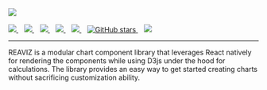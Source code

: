 
<Meta title="Docs/Intro" />

<div style={{ margin: '0 auto', maxWidth: '600px', color: 'white', textAlign: 'center' }}>
  <img
    style={{ width: '75%', margin: '0 auto 2em auto' }}
    src="https://github.com/reaviz/reaviz/raw/master/docs/assets/logo-white.png"
  />
  <br />
  <br />
  <a href="https://github.com/reaviz/reaviz/workflows/build/">
    <img src="https://github.com/reaviz/reaviz/workflows/build/badge.svg?branch=master" />
  </a>
  &nbsp;&nbsp;
  <a href="https://npm.im/reaviz">
    <img src="https://img.shields.io/npm/v/reaviz.svg" />
  </a>&nbsp;&nbsp;
  <a href="https://npm.im/reaviz">
    <img src="https://badgen.net/npm/dw/reaviz" />
  </a>&nbsp;&nbsp;
  <a href="https://github.com/reaviz/reaviz/blob/master/LICENSE">
    <img src="https://badgen.now.sh/badge/license/apache2" />
  </a>&nbsp;&nbsp;
  <a href="https://bundlephobia.com/result?p=reaviz">
    <img src="https://badgen.net/bundlephobia/minzip/reaviz" />
  </a>&nbsp;&nbsp;
  <a href="https://github.com/reaviz/reaviz">
    <img alt="GitHub stars" src="https://img.shields.io/github/stars/reaviz/reaviz?style=social" />
  </a>&nbsp;&nbsp;
  <a href="https://discord.gg/Jt4YBq5e">
    <img src="https://img.shields.io/discord/773948315037073409?label=discord" />
  </a>

  ---

  REAVIZ is a modular chart component library that leverages React natively for rendering the components while
  using D3js under the hood for calculations. The library provides an easy way to get started creating
  charts without sacrificing customization ability.
</div>
